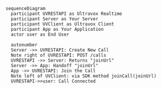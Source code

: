 ```mermaid
sequenceDiagram
  participant UVRESTAPI as Ultravox Realtime
  participant Server as Your Server
  participant UVClient as Ultravox Client
  participant App as Your Application
  actor user as End User

  autonumber
  Server ->> UVRESTAPI: Create New Call
  Note right of UVRESTAPI: POST /calls
  UVRESTAPI ->> Server: Returns "joinUrl"
  Server ->> App: Handoff "joinUrl"
  App ->> UVRESTAPI: Join the Call
  Note left of UVClient: via SDK method joinCall(joinUrl)
  UVRESTAPI->>user: Call Connected
```